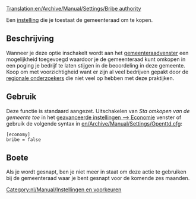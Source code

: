 [[Translation:en/Archive/Manual/Settings/Bribe authority]]


Een [[nl/Archive/Manual/Settings/Geavanceerde instellingen/Economie#omkopen-van-de-gemeente-toestaan|instelling]] die je toestaat de gemeenteraad om te kopen.

== Beschrijving ==
Wanneer je deze optie inschakelt wordt aan het [[nl/Manual/Gemeenteraad|gemeenteraad]]venster een mogelijkheid toegevoegd waardoor je de gemeenteraad kunt omkopen in een poging je bedrijf te laten stijgen in de beoordeling in deze gemeente. Koop om met voorzichtigheid want er zijn al veel bedrijven gepakt door de [[en/Archive/Manual/Regional Investigator|regionale onderzoekers]] die niet veel op hebben met deze praktijken. {{nl/Opmerking|Je kunt een gemeenteraad niet omkopen als je bedrijf al een beoordeling heeft boven 'uitstekend'}}

== Gebruik ==
Deze functie is standaard aangezet. Uitschakelen van ''Sta omkopen van de gemeente toe'' in het [[nl/Archive/Manual/Settings/Geavanceerde instellingen/Economie#omkopen-van-de-gemeente-toestaan|geavanceerde instellingen --> Economie]] venster of gebruik de volgende syntax in [[en/Archive/Manual/Settings/Openttd.cfg]]:
<pre>[economy]
bribe = false</pre>

== Boete ==
Als je wordt gesnapt, ben je niet meer in staat om deze actie te gebruiken bij de gemeenteraad waar je bent gesnapt voor de komende zes maanden. 

[[Category:nl/Manual/Instellingen en voorkeuren]]